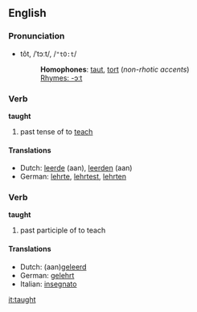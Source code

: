 ==English==
=== Pronunciation ===
*tôt, /ˈtɔːt/, /<tt>"tO:t</tt>/
*:'''Homophones''': [[taut]], [[tort]] (''non-rhotic accents'')
*:[[Rhymes:English:-ɔːt|Rhymes: -ɔːt]]

=== Verb ===
'''taught'''

# past tense of to [[teach]]

==== Translations ====
*Dutch: [[leerde]] (aan), [[leerden]] (aan)
*German: [[lehrte]], [[lehrtest]], [[lehrten]]

=== Verb ===
'''taught'''

# past participle of to teach

==== Translations ====
*Dutch: (aan)[[geleerd]]
*German: [[gelehrt]]
*Italian: [[insegnato]]

[[it:taught]]